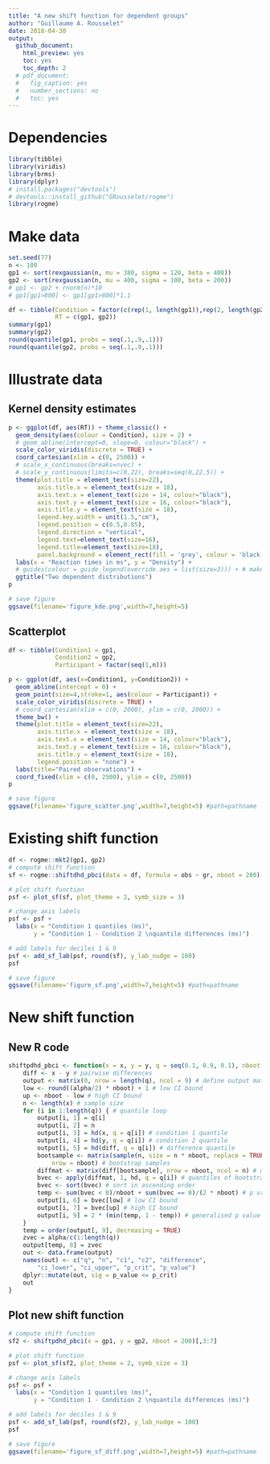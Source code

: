 ```yaml
---
title: "A new shift function for dependent groups"
author: "Guillaume A. Rousselet"
date: 2018-04-30
output:
  github_document:
    html_preview: yes
    toc: yes
    toc_depth: 2
  # pdf_document:
  #   fig_caption: yes
  #   number_sections: no
  #   toc: yes
---
```


# Dependencies
```r
library(tibble)
library(viridis)
library(brms)
library(dplyr)
# install.packages("devtools")
# devtools::install_github("GRousselet/rogme")
library(rogme)
```

# Make data
```r
set.seed(77)
n <- 100
gp1 <- sort(rexgaussian(n, mu = 380, sigma = 120, beta = 400))
gp2 <- sort(rexgaussian(n, mu = 400, sigma = 100, beta = 200))
# gp1 <- gp2 + rnorm(n)*10
# gp1[gp1>800] <- gp1[gp1>800]*1.1

df <- tibble(Condition = factor(c(rep(1, length(gp1)),rep(2, length(gp2)))),
             RT = c(gp1, gp2))
summary(gp1)
summary(gp2)
round(quantile(gp1, probs = seq(.1,.9,.1)))
round(quantile(gp2, probs = seq(.1,.9,.1)))
```

# Illustrate data

## Kernel density estimates
```r
p <- ggplot(df, aes(RT)) + theme_classic() +
  geom_density(aes(colour = Condition), size = 2) +
  # geom_abline(intercept=0, slope=0, colour="black") +
  scale_color_viridis(discrete = TRUE) +
  coord_cartesian(xlim = c(0, 2500)) +
  # scale_x_continuous(breaks=nvec) + 
  # scale_y_continuous(limits=c(0,22), breaks=seq(0,22,5)) +
  theme(plot.title = element_text(size=22),
        axis.title.x = element_text(size = 18),
        axis.text.x = element_text(size = 14, colour="black"),
        axis.text.y = element_text(size = 16, colour="black"),
        axis.title.y = element_text(size = 18),
        legend.key.width = unit(1.5,"cm"),
        legend.position = c(0.5,0.85),
        legend.direction = "vertical",
        legend.text=element_text(size=16),
        legend.title=element_text(size=18),
        panel.background = element_rect(fill = 'grey', colour = 'black')) +
  labs(x = "Reaction times in ms", y = "Density") +
  # guides(colour = guide_legend(override.aes = list(size=3))) + # make thicker legend lines
  ggtitle("Two dependent distributions") 
p

# save figure
ggsave(filename='figure_kde.png',width=7,height=5) 
```

## Scatterplot
```r

df <- tibble(Condition1 = gp1,
             Condition2 = gp2,
             Participant = factor(seq(1,n)))

p <- ggplot(df, aes(x=Condition1, y=Condition2)) + 
  geom_abline(intercept = 0) +
  geom_point(size=4,stroke=1, aes(colour = Participant)) +
  scale_color_viridis(discrete = TRUE) +
  # coord_cartesian(xlim = c(0, 2000), ylim = c(0, 2000)) +
  theme_bw() +
  theme(plot.title = element_text(size=22),
        axis.title.x = element_text(size = 18),
        axis.text.x = element_text(size = 14, colour="black"),
        axis.text.y = element_text(size = 16, colour="black"),
        axis.title.y = element_text(size = 18),
        legend.position = "none") +
  labs(title="Paired observations") +
  coord_fixed(xlim = c(0, 2500), ylim = c(0, 2500))
p

# save figure
ggsave(filename='figure_scatter.png',width=7,height=5) #path=pathname
```


# Existing shift function
```r
df <- rogme::mkt2(gp1, gp2)
# compute shift function
sf <- rogme::shiftdhd_pbci(data = df, formula = obs ~ gr, nboot = 200)[,3:7]

# plot shift function
psf <- plot_sf(sf, plot_theme = 2, symb_size = 3)

# change axis labels
psf <- psf +
  labs(x = "Condition 1 quantiles (ms)",
       y = "Condition 1 - Condition 2 \nquantile differences (ms)")

# add labels for deciles 1 & 9
psf <- add_sf_lab(psf, round(sf), y_lab_nudge = 100)
psf

# save figure
ggsave(filename='figure_sf.png',width=7,height=5) #path=pathname
```

# New shift function

## New R code
```r
shiftpdhd_pbci <- function(x = x, y = y, q = seq(0.1, 0.9, 0.1), nboot = 1000, alpha = 0.05){
    diff <- x - y # pairwise differences
    output <- matrix(0, nrow = length(q), ncol = 9) # define output matrix
    low <- round((alpha/2) * nboot) + 1 # low CI bound
    up <- nboot - low # high CI bound
    n <- length(x) # sample size
    for (i in 1:length(q)) { # quantile loop
        output[i, 1] = q[i] 
        output[i, 2] = n
        output[i, 3] = hd(x, q = q[i]) # condition 1 quantile
        output[i, 4] = hd(y, q = q[i]) # condition 2 quantile
        output[i, 5] = hd(diff, q = q[i]) # difference quantile
        bootsample <- matrix(sample(n, size = n * nboot, replace = TRUE), 
            nrow = nboot) # bootstrap samples
        diffmat <- matrix(diff[bootsample], nrow = nboot, ncol = n) # matrix of bootstrap differences
        bvec <- apply(diffmat, 1, hd, q = q[i]) # quantiles of bootstrap differences
        bvec <- sort(bvec) # sort in ascending order
        temp <- sum(bvec < 0)/nboot + sum(bvec == 0)/(2 * nboot) # p value
        output[i, 6] = bvec[low] # low CI bound
        output[i, 7] = bvec[up] # high CI bound
        output[i, 9] = 2 * (min(temp, 1 - temp)) # generalised p value
    }
    temp = order(output[, 9], decreasing = TRUE)
    zvec = alpha/c(1:length(q))
    output[temp, 8] = zvec
    out <- data.frame(output)
    names(out) <- c("q", "n", "c1", "c2", "difference", 
        "ci_lower", "ci_upper", "p_crit", "p_value")
    dplyr::mutate(out, sig = p_value <= p_crit)
    out
}
```

## Plot new shift function
```r
# compute shift function
sf2 <- shiftpdhd_pbci(x = gp1, y = gp2, nboot = 200)[,3:7]

# plot shift function
psf <- plot_sf(sf2, plot_theme = 2, symb_size = 3)

# change axis labels
psf <- psf +
  labs(x = "Condition 1 quantiles (ms)",
       y = "Condition 1 - Condition 2 \nquantile differences (ms)")

# add labels for deciles 1 & 9
psf <- add_sf_lab(psf, round(sf2), y_lab_nudge = 100)
psf

# save figure
ggsave(filename='figure_sf_diff.png',width=7,height=5) #path=pathname
```
